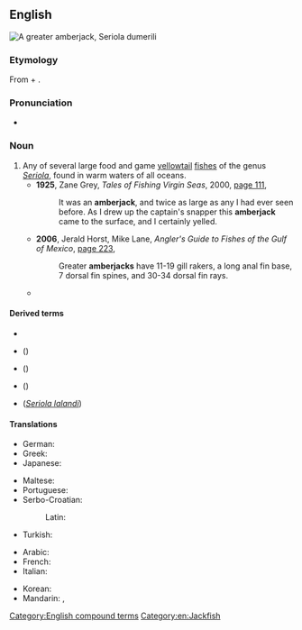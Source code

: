 ==English==
[[File:Seriola dumerili.jpg|right|thumb|A greater amberjack, ''Seriola dumerili'']]
{{wikipedia}}

===Etymology===
From {{m|en|amber||yellow color}} + {{m|en|jack||fish of family Carangidae}}.

===Pronunciation===
* {{a|US}} {{IPA|en|/ˈæm.bɚ.dʒæk/}}

===Noun===
{{en-noun|~}}

# Any of several large food and game [[yellowtail]] [[fish]]es of the genus ''[[Seriola]]'', found in warm waters of all oceans.
#* '''1925''', Zane Grey, ''Tales of Fishing Virgin Seas'', 2000, [http://books.google.com.au/books?id=SrKkHnX_PN0C&pg=PA111&dq=%22amberjack%22%7C%22amberjacks%22&hl=en&sa=X&ei=_y9yUu3NAY2jkgW3sIHYDg&redir_esc=y#v=onepage&q=%22amberjack%22%7C%22amberjacks%22&f=false page 111],
#*: It was an '''amberjack''', and twice as large as any I had ever seen before. As I drew up the captain's snapper this '''amberjack''' came to the surface, and I certainly yelled.
#* '''2006''', Jerald Horst, Mike Lane, ''Angler's Guide to Fishes of the Gulf of Mexico'', [http://books.google.com.au/books?id=VQoCND0HCFoC&pg=PA223&dq=%22amberjack%22%7C%22amberjacks%22&hl=en&sa=X&ei=_y9yUu3NAY2jkgW3sIHYDg&redir_esc=y#v=onepage&q=%22amberjack%22%7C%22amberjacks%22&f=false page 223],
#*: Greater '''amberjacks''' have 11-19 gill rakers, a long anal fin base, 7 dorsal fin spines, and 30-34 dorsal fin rays.
#* {{quote-text|en|year=2011|author=Ken Schultz|title=Ken Schultz's Field Guide to Saltwater Fish|page=31|url=http://books.google.com.au/books?id=09SA7lO-DJwC&pg=PA31&dq=%22amberjack%22%7C%22amberjacks%22&hl=en&sa=X&ei=_y9yUu3NAY2jkgW3sIHYDg&redir_esc=y#v=onepage&q=%22amberjack%22%7C%22amberjacks%22&f=false|passage=The greater '''amberjack''' is the largest of the jacks, the most important '''amberjack''' to anglers, and, like most of its brethren, a strong fighter.}}

====Derived terms====
* {{vern|flat amberjack}}
* {{vern|greater amberjack}} ({{taxlink|Seriola dumerili|species|noshow=1}})
* {{l|en|Japanese amberjack}} ({{taxlink|Seriola quinqueradiata|species|noshow=1}})
* {{vern|lesser amberjack}} ({{taxlink|Seriola fasciata|species|noshow=1}})
* {{l|en|yellowtail amberjack}} (''[[Seriola lalandi]]'')

====Translations====
{{trans-top|fish of genus ''Seriola''}}
* German: {{t|de|Gelbschwanzmakrele|f}}
* Greek: {{t+|el|μαγιάτικο|n|sc=Grek}}
* Japanese: {{t|ja|カンパチ|tr=kanpachi}}
{{trans-mid}}
* Maltese: {{t|mt|aċċola|f}}
* Portuguese: {{t+|pt|olhete|m}}
* Serbo-Croatian:
*: Latin: {{t+|sh|gof|m}}
* Turkish: {{t+|tr|ada balığı}}
{{trans-bottom}}

{{checktrans-top}}
* Arabic: {{t-check|ar|الاغوطي}} <!-- translate.google.com / machine translation -->
* French: {{t-check|fr|[[Sériole]] [[couronnée]]}} <!-- translate.google.com / machine translation -->
* Italian: {{t-check|it|Seriola}} <!-- translate.google.com / machine translation -->
{{trans-mid}}
* Korean: {{t+check|ko|부리|sc=Kore}} <!-- translate.google.com / machine translation -->
* Mandarin: {{t+check|cmn|大頭魚|sc=Hani}}, {{t+check|cmn|大头鱼|sc=Hani}} <!-- translate.google.com / machine translation -->
{{trans-bottom}}

[[Category:English compound terms]]
[[Category:en:Jackfish]]